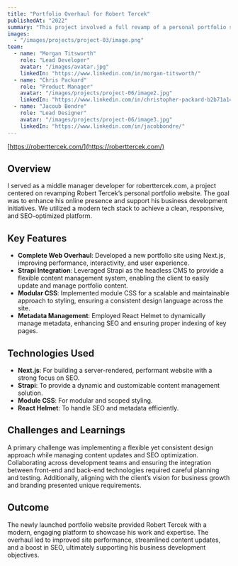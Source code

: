 ```yaml
---
title: "Portfolio Overhaul for Robert Tercek"
publishedAt: "2022"
summary: "This project involved a full revamp of a personal portfolio site to enhance the client's online presence and drive business growth, using Next.js, Strapi, and module CSS."
images:
  - "/images/projects/project-03/image.png"
team:
  - name: "Morgan Titsworth"
    role: "Lead Developer"
    avatar: "/images/avatar.jpg"
    linkedIn: "https://www.linkedin.com/in/morgan-titsworth/"
  - name: "Chris Packard"
    role: "Product Manager"
    avatar: "/images/projects/project-06/image2.jpg"
    linkedIn: "https://www.linkedin.com/in/christopher-packard-b2b71a148/"
  - name: "Jacoub Bondre"
    role: "Lead Designer"
    avatar: "/images/projects/project-06/image3.jpg"
    linkedIn: "https://www.linkedin.com/in/jacobbondre/"
---
```


[https://roberttercek.com/](https://roberttercek.com/)

## Overview

I served as a middle manager developer for roberttercek.com, a project centered on revamping Robert Tercek’s personal portfolio website. The goal was to enhance his online presence and support his business development initiatives. We utilized a modern tech stack to achieve a clean, responsive, and SEO-optimized platform.

## Key Features

- **Complete Web Overhaul**: Developed a new portfolio site using Next.js, improving performance, interactivity, and user experience.
- **Strapi Integration**: Leveraged Strapi as the headless CMS to provide a flexible content management system, enabling the client to easily update and manage portfolio content.
- **Modular CSS**: Implemented module CSS for a scalable and maintainable approach to styling, ensuring a consistent design language across the site.
- **Metadata Management**: Employed React Helmet to dynamically manage metadata, enhancing SEO and ensuring proper indexing of key pages.

## Technologies Used

- **Next.js**: For building a server-rendered, performant website with a strong focus on SEO.
- **Strapi**: To provide a dynamic and customizable content management solution.
- **Module CSS**: For modular and scoped styling.
- **React Helmet**: To handle SEO and metadata efficiently.

## Challenges and Learnings

A primary challenge was implementing a flexible yet consistent design approach while managing content updates and SEO optimization. Collaborating across development teams and ensuring the integration between front-end and back-end technologies required careful planning and testing. Additionally, aligning with the client’s vision for business growth and branding presented unique requirements.

## Outcome

The newly launched portfolio website provided Robert Tercek with a modern, engaging platform to showcase his work and expertise. The overhaul led to improved site performance, streamlined content updates, and a boost in SEO, ultimately supporting his business development objectives.
